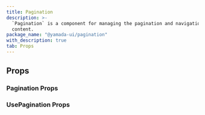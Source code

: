 ```yaml
---
title: Pagination
description: >-
  `Pagination` is a component for managing the pagination and navigation of
  content.
package_name: "@yamada-ui/pagination"
with_description: true
tab: Props
---
```


## Props

### Pagination Props

<PropsCard
  name="total"
  required
  type="number"
  description="The total number of pages in pagination."
/>
<PropsCard
  name="boundaries"
  type="UIValue<number>"
  description="Number of elements visible on the left/right edges."
/>
<PropsCard
  name="colorScheme"
  type='"whiteAlpha" | "blackAlpha" | "gray" | "zinc" | "neutral" | "stone" | "red" | "rose" | "pink" | "orange" | "amber" | "yellow" | "lime" | "green" | "emerald" | "teal" | "cyan" | "sky" | "blue" | "indigo" | "violet" | "purple" | "fuchsia"'
  description="The visual color appearance of the component."
/>
<PropsCard
  name="component"
  type="FC<PaginationItemProps>"
  description="The pagination button component to use."
/>
<PropsCard
  name="controlNextProps"
  type='HTMLUIProps<"button">'
  description="Props for next of the control button element."
/>
<PropsCard
  name="controlPrevProps"
  type='HTMLUIProps<"button">'
  description="Props for previous of the control button element."
/>
<PropsCard
  name="controlProps"
  type='HTMLUIProps<"button">'
  description="Props for control button element."
/>
<PropsCard
  name="defaultPage"
  type="number"
  description="The initial page of the pagination.
Should be less than `total` and greater than `1`."
/>
<PropsCard
  name="edgeFirstProps"
  type='HTMLUIProps<"button">'
  description="Props for first of the edge button element."
/>
<PropsCard
  name="edgeLastProps"
  type='HTMLUIProps<"button">'
  description="Props for last of the edge button element."
/>
<PropsCard
  name="edgeProps"
  type='HTMLUIProps<"button">'
  description="Props for edge button element."
/>
<PropsCard
  name="innerProps"
  type='HTMLUIProps<"div">'
  description="Props for inner element."
/>
<PropsCard
  name="isDisabled"
  type="boolean"
  description="If `true`, the pagination all item will be disabled."
/>
<PropsCard
  name="itemProps"
  type='HTMLUIProps<"button">'
  description="Props for button element."
/>
<PropsCard
  name="onChange"
  type="(page: number) => void"
  description="The callback invoked when the page changes."
/>
<PropsCard
  name="page"
  type="number"
  description="The page of the pagination.
Should be less than `total` and greater than `1`."
/>
<PropsCard
  name="siblings"
  type="UIValue<number>"
  description="Number of siblings displayed on the left/right side of selected page."
/>
<PropsCard
  name="size"
  type='"xs" | "sm" | "md" | "lg" | "xl"'
  description="The size of the Pagination."
/>
<PropsCard
  name="variant"
  type='"solid" | "outline" | "ghost" | "unstyled"'
  description="The variant of the Pagination."
/>
<PropsCard
  name="withControls"
  type="UIValue<boolean>"
  description="If `true`, display the control buttons."
/>
<PropsCard
  name="withEdges"
  type="UIValue<boolean>"
  description="If `true`, display the edge buttons."
/>

### UsePagination Props

<PropsCard
  name="total"
  required
  type="number"
  description="The total number of pages in pagination."
/>
<PropsCard
  name="boundaries"
  type="UIValue<number>"
  description="Number of elements visible on the left/right edges."
/>
<PropsCard
  name="defaultPage"
  type="number"
  description="The initial page of the pagination.
Should be less than `total` and greater than `1`."
/>
<PropsCard
  name="isDisabled"
  type="boolean"
  description="If `true`, the pagination all item will be disabled."
/>
<PropsCard
  name="onChange"
  type="(page: number) => void"
  description="The callback invoked when the page changes."
/>
<PropsCard
  name="page"
  type="number"
  description="The page of the pagination.
Should be less than `total` and greater than `1`."
/>
<PropsCard
  name="siblings"
  type="UIValue<number>"
  description="Number of siblings displayed on the left/right side of selected page."
/>
